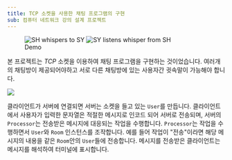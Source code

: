 ```yaml
---
title: TCP 소켓을 사용한 채팅 프로그램의 구현
sub: 컴퓨터 네트워크 강의 설계 프로젝트
---
```


<figure>
    <div className="grid grid-cols-1 gap-2">
		<Image src={capture1} alt="SH whispers to SY" />
		<Image src={capture2} alt="SY listens whisper from SH" />
    </div>
    <figcaption>Demo</figcaption>
</figure>

본 프로젝트는 *TCP* 소켓을 이용하여 채팅 프로그램을 구현하는 것이었습니다.
여러개의 채팅방이 제공되어야하고 서로 다른 채팅방에 있는 사용자간 귓속말이 가능해야 합니다.

<Image src={overview} caption="Overview" />

클라이언트가 서버에 연결되면 서버는 소켓을 들고 있는 `User`를 만듭니다.
클라이언트에서 사용자가 입력한 문자열은 적절한 메시지로 인코드 되어 서버로 전송되며, 서버의 `Processor`는 전송받은 메시지에 대응되는 작업을 수행합니다.
`Processor`는 작업을 수행하면서 `User`와 `Room` 인스턴스를 조작합니다.
예를 들어 작업이 "전송"이라면 해당 메시지의 내용을 같은 `Room`안의 `User`들에 전송합니다.
메시지를 전송받은 클라이언트는 메시지를 해석하여 터미널에 표시합니다.
